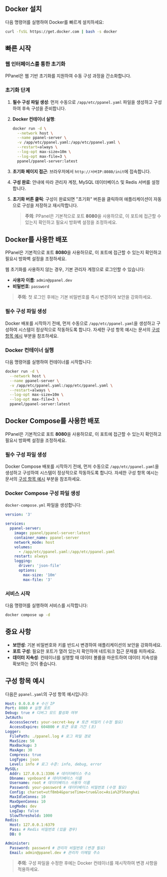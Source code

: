 ## Docker 설치

다음 명령어를 실행하여 Docker를 빠르게 설치하세요:

```sh
curl -fsSL https://get.docker.com | bash -s docker
```

## 빠른 시작

### 웹 인터페이스를 통한 초기화

PPanel은 웹 기반 초기화를 지원하여 수동 구성 과정을 간소화합니다.

### 초기화 단계

1. **필수 구성 파일 생성**: 먼저 수동으로 `/app/etc/ppanel.yaml` 파일을 생성하고 구성하여 후속 구성을 준비합니다.

2. **Docker 컨테이너 실행**:

   ```sh
   docker run -d \
     --network host \
     --name ppanel-server \
     -v /app/etc/ppanel.yaml:/app/etc/ppanel.yaml \
     --restart=always \
     --log-opt max-size=10m \
     --log-opt max-file=3 \
     ppanel/ppanel-server:latest
   ```

3. **초기화 페이지 접근**: 브라우저에서 `http://서버IP:8080/init`에 접속합니다.

4. **구성 완료**: 안내에 따라 관리자 계정, MySQL 데이터베이스 및 Redis 서버를 설정합니다.

5. **초기화 버튼 클릭**: 구성이 완료되면 "초기화" 버튼을 클릭하여 애플리케이션이 자동으로 구성을 저장하고 재시작합니다.

   > **주의**: PPanel은 기본적으로 포트 **8080**을 사용하므로, 이 포트에 접근할 수 있는지 확인하고 필요시 방화벽 설정을 조정하세요.

## Docker를 사용한 배포

PPanel은 기본적으로 포트 **8080**을 사용하므로, 이 포트에 접근할 수 있는지 확인하고 필요시 방화벽 설정을 조정하세요.

웹 초기화를 사용하지 않는 경우, 기본 관리자 계정으로 로그인할 수 있습니다:

- **사용자 이름**: `admin@ppanel.dev`
- **비밀번호**: `password`

> **주의**: 첫 로그인 후에는 기본 비밀번호를 즉시 변경하여 보안을 강화하세요.

### 필수 구성 파일 생성

Docker 배포를 시작하기 전에, 먼저 수동으로 `/app/etc/ppanel.yaml`을 생성하고 구성하여 시스템이 정상적으로 작동하도록 합니다. 자세한 구성 항목 예시는 문서의 [구성 항목 예시](#구성항목예시) 부분을 참조하세요.

### Docker 컨테이너 실행

다음 명령어를 실행하여 컨테이너를 시작합니다:

```sh
docker run -d \
  --network host \
  --name ppanel-server \
  -v /app/etc/ppanel.yaml:/app/etc/ppanel.yaml \
  --restart=always \
  --log-opt max-size=10m \
  --log-opt max-file=3 \
  ppanel/ppanel-server:latest
```

## Docker Compose를 사용한 배포

PPanel은 기본적으로 포트 **8080**을 사용하므로, 이 포트에 접근할 수 있는지 확인하고 필요시 방화벽 설정을 조정하세요.

### 필수 구성 파일 생성

Docker Compose 배포를 시작하기 전에, 먼저 수동으로 `/app/etc/ppanel.yaml`을 생성하고 구성하여 시스템이 정상적으로 작동하도록 합니다. 자세한 구성 항목 예시는 문서의 [구성 항목 예시](#구성항목예시) 부분을 참조하세요.

### Docker Compose 구성 파일 생성

`docker-compose.yml` 파일을 생성합니다:

```yaml
version: '3'

services:
  ppanel-server:
    image: ppanel/ppanel-server:latest
    container_name: ppanel-server
    network_mode: host
    volumes:
      - /app/etc/ppanel.yaml:/app/etc/ppanel.yaml
    restart: always
    logging:
      driver: 'json-file'
      options:
        max-size: '10m'
        max-file: '3'
```

### 서비스 시작

다음 명령어를 실행하여 서비스를 시작합니다:

```sh
docker compose up -d
```

## 중요 사항

- **보안성**: 기본 비밀번호와 키를 반드시 변경하여 애플리케이션의 보안을 강화하세요.
- **포트 구성**: 필요한 포트가 열려 있는지 확인하여 네트워크 접근 문제를 피하세요.
- **데이터 지속성**: 컨테이너를 실행할 때 데이터 볼륨을 마운트하여 데이터 지속성을 확보하는 것이 좋습니다.

## 구성 항목 예시

다음은 `ppanel.yaml`의 구성 항목 예시입니다:

```yaml
Host: 0.0.0.0 # 수신 IP
Port: 8080 # 실행 포트
Debug: true # 디버그 모드 활성화 여부
JwtAuth:
  AccessSecret: your-secret-key # 토큰 비밀키 (수정 필요)
  AccessExpire: 604800 # 토큰 유효 기간 (초)
Logger:
  FilePath: ./ppanel.log # 로그 파일 경로
  MaxSize: 50
  MaxBackup: 3
  MaxAge: 30
  Compress: true
  LogType: json
  Level: info # 로그 수준: info, debug, error
MySQL:
  Addr: 127.0.0.1:3306 # 데이터베이스 주소
  Dbname: vpnboard # 데이터베이스 이름
  Username: root # 데이터베이스 사용자 이름
  Password: your-password # 데이터베이스 비밀번호 (수정 필요)
  Config: charset=utf8mb4&parseTime=true&loc=Asia%2FShanghai
  MaxIdleConns: 10
  MaxOpenConns: 10
  LogMode: dev
  LogZap: false
  SlowThreshold: 1000
Redis:
  Host: 127.0.0.1:6379
  Pass: # Redis 비밀번호 (있을 경우)
  DB: 0

Administer:
  Password: password # 관리자 비밀번호 (변경 필요)
  Email: admin@ppanel.dev # 관리자 이메일 주소
```

> **주의**: 구성 파일을 수정한 후에는 Docker 컨테이너를 재시작하여 변경 사항을 적용하세요.


<Giscus />
